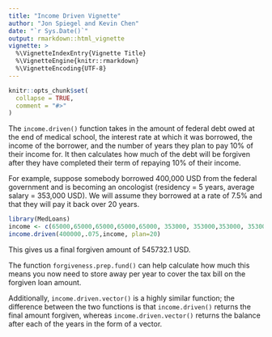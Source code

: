 ```yaml
---
title: "Income Driven Vignette"
author: "Jon Spiegel and Kevin Chen"
date: "`r Sys.Date()`"
output: rmarkdown::html_vignette
vignette: >
  %\VignetteIndexEntry{Vignette Title}
  %\VignetteEngine{knitr::rmarkdown}
  %\VignetteEncoding{UTF-8}
---
```


```r
knitr::opts_chunk$set(
  collapse = TRUE,
  comment = "#>"
)
```

The `income.driven()` function takes in the amount of federal debt owed at the end of medical school, the interest rate at which it was borrowed, the income of the borrower, and the number of years they plan to pay 10% of their income for. It then calculates how much of the debt will be forgiven after they have completed their term of repaying 10% of their income.
    
For example, suppose somebody borrowed 400,000 USD from the federal government and is becoming an oncologist (residency = 5 years, average salary = 353,000 USD). We will assume they borrowed at a rate of 7.5% and that they will pay it back over 20 years.

```r
library(MedLoans)
income <- c(65000,65000,65000,65000,65000, 353000, 353000,353000, 353000,353000, 353000,353000, 353000,353000, 353000,353000, 353000,353000, 353000,353000)
income.driven(400000,.075,income, plan=20)
```

This gives us a final forgiven amount of 545732.1 USD.
    
The function `forgiveness.prep.fund()` can help calculate how much this means you now need to store away per year to cover the tax bill on the forgiven loan amount.
    
Additionally, `income.driven.vector()` is a highly similar function; the difference between the two functions is that `income.driven()` returns the final amount forgiven, whereas `income.driven.vector()` returns the balance after each of the years in the form of a vector.
